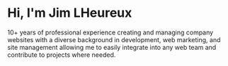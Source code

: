 # Hi, I'm Jim LHeureux

10+ years of professional experience creating and managing company websites with a diverse background in development, web marketing, and site management allowing me to easily integrate into any web team and contribute to projects where needed.